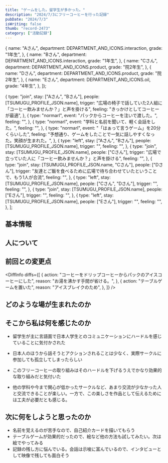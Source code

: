```yaml
---
title: "ゲームをした。留学生が多かった。"
description: "2024/7/3にフリーコーヒーを行った記録"
pubDate: "2024/7/3"
isWriting: false
thumb: "record-2473"
category: ["活動記録"]
---
```



  {
    name: "Aさん",
    department: DEPARTMENT_AND_ICONS.interaction,
    grade: "1年生",
  },
  {
    name: "Bさん",
    department: DEPARTMENT_AND_ICONS.interaction,
    grade: "1年生",
  },
  {
    name: "Cさん",
    department: DEPARTMENT_AND_ICONS.product,
    grade: "院2年生",
  },
  {
    name: "Dさん",
    department: DEPARTMENT_AND_ICONS.product,
    grade: "院2年生",
  },
  {
    name: "Eさん",
    department: DEPARTMENT_AND_ICONS.oil,
    grade: "4年生",
  },
]);

  {
    type: "join",
    stay: ["Aさん", "Bさん"],
    people: [TSUMUGU_PROFILE_JSON.name],
    trigger:
      "広場の椅子で話していた2人組に「コーヒー飲みませんか？」と声を掛ける",
    feeling: "きっかけとしてコーヒーが最適",
  },
  {
    type: "normarl",
    event: "パックからコーヒーを注いで渡した。",
    feeling: "",
  },
  {
    type: "normarl",
    event: "学科と名前を聞いて、軽く会話をした。",
    feeling: "",
  },
  {
    type: "normarl",
    event: "「はぁって言うゲーム」を20分くらいした",
    feeling:
      "予想通り、ゲームをしたことで一気に話しやすくなった。笑顔が生まれた。",
  },
  {
    type: "left",
    stay: ["Aさん", "Bさん"],
    people: [TSUMUGU_PROFILE_JSON.name],
    trigger: "",
    feeling: "",
  },
  {
    type: "join",
    stay: [TSUMUGU_PROFILE_JSON.name],
    people: ["Cさん"],
    trigger: "広場で立っていた人に「コーヒー飲みませんか？」と声を掛ける",
    feeling: "",
  },
  {
    type: "join",
    stay: [TSUMUGU_PROFILE_JSON.name, "Cさん"],
    people: ["Dさん"],
    trigger:
      "友達とご飯を食べるために広場で待ち合わせていたということで、もう1人が合流",
    feeling: "",
  },
  {
    type: "left",
    stay: [TSUMUGU_PROFILE_JSON.name],
    people: ["Cさん", "Dさん"],
    trigger: "",
    feeling: "",
  },
  {
    type: "join",
    stay: [TSUMUGU_PROFILE_JSON.name],
    people: ["Eさん"],
    trigger: "",
    feeling: "",
  },
  {
    type: "left",
    stay: [TSUMUGU_PROFILE_JSON.name],
    people: ["Eさん"],
    trigger: "",
    feeling: "",
  },
];

## 基本情報

<PostBasicInfo
  date="2024-07-03"
  weather="晴れ"
  place="東学広場"
  startedAt="13:10"
  endedAt="15:00"
/>

## 人について

<TsumuguInfo condition="とても元気" comment="前期審査会明けでやる気" photo="" />

<VisitorsInfo visitors={peopleWithColor} />

## 前回との変更点

<DiffInfo
  diffs={[
    {
      action: "コーヒーをドリップコーヒーからパックのアイスコーヒーにした",
      reason: "お湯を沸かす手間が省ける。",
    },
    {
      action: "テーブルゲームを置いた",
      reason: "アイスブレイクのため",
    },
  ]}
/>

## どのような場が生まれたのか

<EventsInfo
  overview="今回は留学生が多かった"
  people={peopleWithColor}
  events={events}
/>

## そこから私は何を感じたのか

- 留学生が主に言語面で日本人学生とのコミュニケーションにハードルを感じていることに気付かされた
- 日本人のほうから話そうとアクションされることは少なく、実際サークルに参加しても孤立してしまったらしい
- このフリーコーヒーの取り組みはそのハードルを下げるうえでかなり効果的な取り組みだと気付いた

- 他の学科や今まで関心が低かったサークルなど、あまり交流が少なかった人と交流できることが楽しい。一方で、この楽しさを作品として伝えるためには工夫が必要だとも感じる。

## 次に何をしようと思ったのか

- 名前を覚えるのが苦手なので、自己紹介カードを描いてもらう
- テーブルゲームが効果的だったので、絵など他の方法も試してみたい。次は絵でやってみる
- 記録の残し方に悩んでいる。会話は示唆に富んでいるので、インタビューとして映像で残しても面白そう

